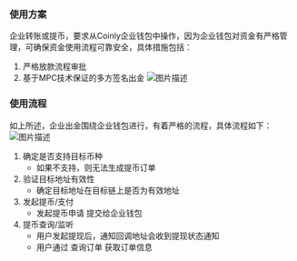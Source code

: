 ### 使用方案 ###
企业转账或提币，要求从Coinly企业钱包中操作，因为企业钱包对资金有严格管理，可确保资金使用流程可靠安全，具体措施包括：
1. 严格放款流程审批
2. 基于MPC技术保证的多方签名出金
![图片描述](/docs/image/Snipaste_2025-09-13_14-24-40.png)
### 使用流程 ###
如上所述，企业出金围绕企业钱包进行，有着严格的流程，具体流程如下：
![图片描述](/docs/image/intro06.png)
1. 确定是否支持目标币种
    - 如果不支持，则无法生成提币订单
2. 验证目标地址有效性
    - 确定目标地址在目标链上是否为有效地址
3. 发起提币/支付
    - 发起提币申请 提交给企业钱包
4. 提币查询/监听
    - 用户发起提现后，通知回调地址会收到提现状态通知
    - 用户通过 查询订单 获取订单信息
